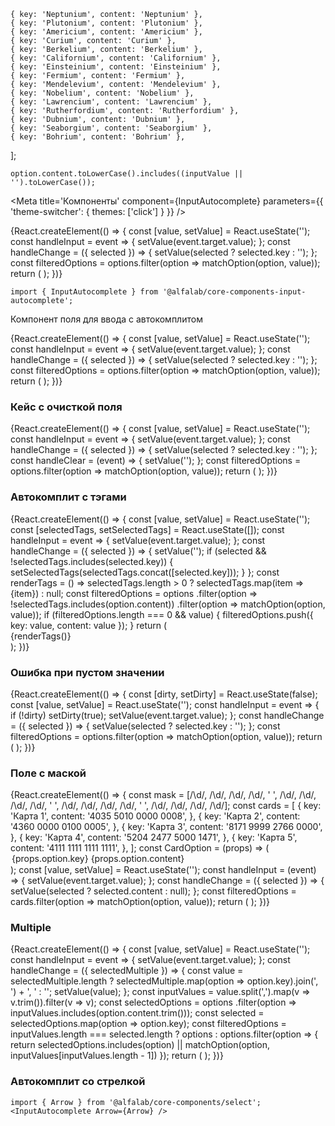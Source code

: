 


    { key: 'Neptunium', content: 'Neptunium' },
    { key: 'Plutonium', content: 'Plutonium' },
    { key: 'Americium', content: 'Americium' },
    { key: 'Curium', content: 'Curium' },
    { key: 'Berkelium', content: 'Berkelium' },
    { key: 'Californium', content: 'Californium' },
    { key: 'Einsteinium', content: 'Einsteinium' },
    { key: 'Fermium', content: 'Fermium' },
    { key: 'Mendelevium', content: 'Mendelevium' },
    { key: 'Nobelium', content: 'Nobelium' },
    { key: 'Lawrencium', content: 'Lawrencium' },
    { key: 'Rutherfordium', content: 'Rutherfordium' },
    { key: 'Dubnium', content: 'Dubnium' },
    { key: 'Seaborgium', content: 'Seaborgium' },
    { key: 'Bohrium', content: 'Bohrium' },
];

    option.content.toLowerCase().includes((inputValue || '').toLowerCase());


<Meta
    title='Компоненты'
    component={InputAutocomplete}
    parameters={{ 'theme-switcher': { themes: ['click'] } }}
/>


<!-- Canvas -->

<Story name='InputAutocomplete'>
    {React.createElement(() => {
        const [value, setValue] = React.useState('');
        const handleInput = event => {
            setValue(event.target.value);
        };
        const handleChange = ({ selected }) => {
            setValue(selected ? selected.key : '');
        };
        const filteredOptions = options.filter(option => matchOption(option, value));
        return (
            <InputAutocomplete
                options={filteredOptions}
                selected={boolean('prevent select', true) ? [] : undefined}
                block={boolean('block', false)}
                size={select('size', ['s', 'm', 'l'], 's')}
                disabled={boolean('disabled', false)}
                error={text('error', '')}
                success={boolean('success', false)}
                hint={text('hint', '')}
                allowUnselect={boolean('allowUnselect', true)}
                closeOnSelect={boolean('closeOnSelect', false)}
                Arrow={boolean('Arrow', false) ? Arrow : undefined}
                circularNavigation={boolean('circularNavigation', false)}
                placeholder={text('placeholder', 'Введите элемент')}
                label={text('label', 'Элемент')}
                onOpen={action('open')}
                onChange={handleChange}
                onInput={handleInput}
                value={value}
            />
        );
    })}
</Story>


<!-- Docs -->

<ComponentHeader
    name='InputAutocomplete'
    stage={2}
/>

```tsx
import { InputAutocomplete } from '@alfalab/core-components-input-autocomplete';
```

Компонент поля для ввода с автокомплитом

<Preview>
    {React.createElement(() => {
        const [value, setValue] = React.useState('');
        const handleInput = event => {
            setValue(event.target.value);
        };
        const handleChange = ({ selected }) => {
            setValue(selected ? selected.key : '');
        };
        const filteredOptions = options.filter(option => matchOption(option, value));
        return (
            <InputAutocomplete
                options={filteredOptions}
                placeholder='Введите элемент'
                label='Элемент'
                onChange={handleChange}
                onInput={handleInput}
                value={value}
            />
        );
    })}
</Preview>


<Props of={InputAutocomplete} />


### Кейс с очисткой поля

<Preview>
    {React.createElement(() => {
        const [value, setValue] = React.useState('');
        const handleInput = event => {
            setValue(event.target.value);
        };
        const handleChange = ({ selected }) => {
            setValue(selected ? selected.key : '');
        };
        const handleClear = (event) => {
            setValue('');
        };
        const filteredOptions = options.filter(option => matchOption(option, value));
        return (
            <InputAutocomplete
                options={filteredOptions}
                selected={[]}
                closeOnSelect={false}
                label='Элемент'
                placeholder='Введите элемент'
                onChange={handleChange}
                onInput={handleInput}
                value={value}
                inputProps={{
                    clear: true,
                    onClear: handleClear
                }}
            />
        );
    })}
</Preview>


### Автокомплит с тэгами

<Preview>
    {React.createElement(() => {
        const [value, setValue] = React.useState('');
        const [selectedTags, setSelectedTags] = React.useState([]);
        const handleInput = event => {
            setValue(event.target.value);
        };
        const handleChange = ({ selected }) => {
            setValue('');
            if (selected && !selectedTags.includes(selected.key)) {
                setSelectedTags(selectedTags.concat([selected.key]));
            }
        };
        const renderTags = () => selectedTags.length > 0 ?
            selectedTags.map(item => <Tag key={item} size='xs'>{item}</Tag>) :
            null;
        const filteredOptions = options
            .filter(option => !selectedTags.includes(option.content))
            .filter(option => matchOption(option, value));
        if (filteredOptions.length === 0 && value) {
            filteredOptions.push({ key: value, content: value });
        }
        return (
            <React.Fragment>
                <InputAutocomplete
                    options={filteredOptions}
                    selected={[]}
                    closeOnSelect={true}
                    label='Элемент'
                    onChange={handleChange}
                    onInput={handleInput}
                    value={value}
                />
                <div style={ { marginTop: '4px' } }>
                    {renderTags()}
                </div>
            </React.Fragment>
        );
    })}
</Preview>


### Ошибка при пустом значении

<Preview>
    {React.createElement(() => {
        const [dirty, setDirty] = React.useState(false);
        const [value, setValue] = React.useState('');
        const handleInput = event => {
            if (!dirty) setDirty(true);
            setValue(event.target.value);
        };
        const handleChange = ({ selected }) => {
            setValue(selected ? selected.key : '');
        };
        const filteredOptions = options.filter(option => matchOption(option, value));
        return (
            <InputAutocomplete
                options={filteredOptions}
                selected={[]}
                label='Элемент'
                value={value}
                onChange={handleChange}
                onInput={handleInput}
                error={dirty && !value}
            />
        );
    })}
</Preview>


### Поле с маской

<Preview>
    {React.createElement(() => {
        const mask = [/\d/, /\d/, /\d/, /\d/, ' ', /\d/, /\d/, /\d/, /\d/, ' ', /\d/, /\d/, /\d/, /\d/, ' ', /\d/, /\d/, /\d/, /\d/];
        const cards = [
            {
                key: 'Карта 1',
                content: '4035 5010 0000 0008',
            },
            {
                key: 'Карта 2',
                content: '4360 0000 0100 0005',
            },
            {
                key: 'Карта 3',
                content: '8171 9999 2766 0000',
            },
            {
                key: 'Карта 4',
                content: '5204 2477 5000 1471',
            },
            {
                key: 'Карта 5',
                content: '4111 1111 1111 1111',
            },
        ];
        const CardOption = (props) => (
            <Option {...props}>
                <div>
                    {props.option.key}
                    <br />
                    <sub>{props.option.content}</sub>
                </div>
            </Option>
        );
        const [value, setValue] = React.useState('');
        const handleInput = (event) => {
            setValue(event.target.value);
        };
        const handleChange = ({ selected }) => {
            setValue(selected ? selected.content : null);
        };
        const filteredOptions = cards.filter(option => matchOption(option, value));
        return (
            <InputAutocomplete
                options={filteredOptions}
                selected={[]}
                label='Номер карты'
                onInput={handleInput}
                onChange={handleChange}
                value={value}
                Option={CardOption}
                Input={MaskedInput}
                inputProps={{
                    mask,
                }}
            />
        );
    })}
</Preview>


### Multiple

<Preview>
    {React.createElement(() => {
        const [value, setValue] = React.useState('');
        const handleInput = event => {
            setValue(event.target.value);
        };
        const handleChange = ({ selectedMultiple }) => {
            const value = selectedMultiple.length
                ? selectedMultiple.map(option => option.key).join(', ') + ', '
                : '';
            setValue(value);
        };
        const inputValues = value.split(',').map(v => v.trim()).filter(v => v);
        const selectedOptions = options
            .filter(option => inputValues.includes(option.content.trim()));
        const selected = selectedOptions.map(option => option.key);
        const filteredOptions = inputValues.length === selected.length ?
            options :
            options.filter(option => {
                return selectedOptions.includes(option) || matchOption(option, inputValues[inputValues.length - 1])
            });
        return (
            <InputAutocomplete
                options={filteredOptions}
                selected={selected}
                label='Элемент'
                closeOnSelect={false}
                multiple={true}
                onChange={handleChange}
                onInput={handleInput}
                allowUnselect={true}
                value={value}
            />
        );
    })}
</Preview>


### Автокомплит со стрелкой

```tsx
import { Arrow } from '@alfalab/core-components/select';
<InputAutocomplete Arrow={Arrow} />
```

